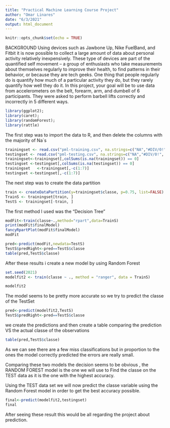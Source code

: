 ---
title: "Practical Machine Learning Course Project"
author: "Omar Linares"
date: "6/3/2021"
output: html_document
---

```{r setup, include=FALSE}
knitr::opts_chunk$set(echo = TRUE)
```

BACKGROUND
Using devices such as Jawbone Up, Nike FuelBand, and Fitbit it is now possible to collect a large amount of data about personal activity relatively inexpensively. These type of devices are part of the quantified self movement – a group of enthusiasts who take measurements about themselves regularly to improve their health, to find patterns in their behavior, or because they are tech geeks. One thing that people regularly do is quantify how much of a particular activity they do, but they rarely quantify how well they do it. In this project, your goal will be to use data from accelerometers on the belt, forearm, arm, and dumbell of 6 participants. They were asked to perform barbell lifts correctly and incorrectly in 5 different ways.

```{r warning=FALSE}
library(ggplot2);
library(caret);
library(randomForest);
library(rattle)
```

The first step was to import the data to R, and then delete the columns with the majority of Na`s

```{r}
trainingset <- read.csv("pml-training.csv", na.strings=c("NA","#DIV/0!", ""))
testingset <- read.csv("pml-testing.csv", na.strings=c("NA","#DIV/0!", ""))
trainingset<-trainingset[,colSums(is.na(trainingset)) == 0]
testingset <-testingset[,colSums(is.na(testingset)) == 0]
trainingset   <-trainingset[,-c(1:7)]
testingset <-testingset[,-c(1:7)]
```

The next step was to create the data partition

```{r}
train <- createDataPartition(y=trainingset$classe, p=0.75, list=FALSE)
TrainS <- trainingset[train, ] 
TestS <- trainingset[-train, ]
```

The first method I used was the “Decision Tree”

```{r}
modFit<-train(classe~.,method="rpart",data=TrainS)
print(modFit$finalModel)
fancyRpartPlot(modFit$finalModel)
modFit
```

```{r}
pred<-predict(modFit,newdata=TestS)
TestS$predRight<-pred==TestS$classe
table(pred,TestS$classe)
```
After these results i create a new model by using Random Forest

```{r}
set.seed(2021)
modelfit2 <- train(classe ~ ., method = "ranger", data = TrainS)

```


```{r}
modelfit2
```

The model seems to be pretty more accurate so we try to predict the classe of the TestSet

```{r}
pred<-predict(modelfit2,TestS)
TestS$predRight<-pred==TestS$classe
```

we create the predictions and then create a table comparing the prediction VS the actual classe of the observations

```{r}
table(pred,TestS$classe)
```

As we can see there are a few miss classifications but in proportion to the ones the model correctly predicted the errors are really small.

Comparing these two models the decision seems to be obvious , the RANDOM FOREST model is the one we will use to Find the classe on the TEST data as it is the one with the highest accuracy.

Using the TEST data set we will now predict the classe variable using the Random Forest model in order to get the best accuracy possible.

```{r}
final<-predict(modelfit2,testingset)
final
```

After seeing these result this would be all regarding the project about prediction.